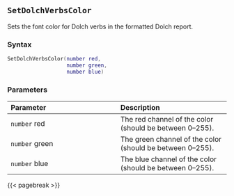 ## `SetDolchVerbsColor`

Sets the font color for Dolch verbs in the formatted Dolch report.

### Syntax {-}

``` .lua
SetDolchVerbsColor(number red,
                   number green,
                   number blue)
```

### Parameters {-}

**Parameter** | **Description**
| :-- | :-- |
| `number` red | The red channel of the color (should be between 0--255). |
| `number` green | The green channel of the color (should be between 0--255). |
| `number` blue | The blue channel of the color (should be between 0--255). |

{{< pagebreak >}}